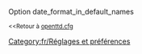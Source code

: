 {{fr/Amorce}}
Option date_format_in_default_names

<small><<Retour à [[Main/fr/Openttd.cfg|openttd.cfg]]</small>
[[Category:fr/Réglages et préférences]]